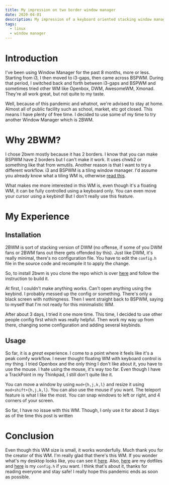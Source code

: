 ```yaml
---
title: My impression on two border window manager
date: 2020-04-01
description: My impression of a keyboard oriented stacking window manager called Two Border Window Manager or 2BWM
tags:
  - linux
  - window manager
---
```


# Introduction
I've been using Window Manager for the past 8 months, more or less. Starting from i3, I then moved to i3-gaps, then came across BSPWM. During that period, I switched back and forth between i3-gaps and BSPWM and sometimes tried other WM like Openbox, DWM, AwesomeWM, Xmonad. They're all work great, but not quite to my taste.

Well, because of this pandemic and whatnot, we're advised to stay at home. Almost all of public facility such as school, market, etc got closed. This means I have plenty of free time. I decided to use some of my time to try another Window Manager which is 2BWM.

# Why 2BWM?
I chose 2bwm mostly because it has 2 borders. I know that you can make BSPWM have 2 borders but I can't make it work. It uses chwb2 or something like that from wmutils. Another reason is that I want to try a different workflow. i3 and BSPWM is a tiling window manager. I'd assume you already know what a tiling WM is, otherwise [read this](https://en.wikipedia.org/wiki/Tiling_window_manager).

What makes me more interested in this WM is, even though it's a floating WM, it can be fully controlled using a keyboard only. You can even move your cursor using a keybind! But I don't really use this feature.

# My Experience
## Installation
2BWM is sort of stacking version of DWM (no offense, if some of you DWM fans or 2BWM fans out there gets offended by this). Just like DWM, it's really minimal, there's no configuration file. You have to edit the `config.h` file in the source code and recompile it to apply the change.

So, to install 2bwm is you clone the repo which is over [here](https://github.com/venam/2bwm) and follow the instruction to build it.

At first, I couldn't make anything works. Can't open anything using the keybind. I probably messed up the config or something. There's only a black screen with nothingness. Then I went straight back to BSPWM, saying to myself that I'm not ready for this minimalistic WM.

After about 3 days, I tried it one more time. This time, I decided to use other people config first which was really helpful. Then work my way up from there, changing some configuration and adding several keybinds.

## Usage
So far, it is a _great_ experience. I come to a point where it feels like it's a peak comfy workflow. I never thought floating WM with keyboard control is my thing. I tried Openbox and the only thing I don't like about it, you have to use the mouse. I hate using the mouse, it's way too far. Even though I have a TrackPoint in my Thinkpad, I still don't quite like it.

You can move a window by using `mod+{h,j,k,l}` and resize it using `mod+shift+{h,j,k,l}`. You can also use the mouse if you want. The teleport feature is what I like the most. You can snap windows to left or right, and 4 corners of your screen.

So far, I have no issue with this WM. Though, I only use it for about 3 days as of the time this post is written

# Conclusion
Even though this WM size is small, it works wonderfully. Much thank you for the creator of this WM. I'm really glad that there's this WM. If you wonder what's my desktop looks like, you can see it [here](https://www.reddit.com/r/unixporn/comments/fst8sp/2bwm_apple_pie/?utm_source=share&utm_medium=web2x). Also, [here](https://github.com/irrellia/dotfiles) are my dotfiles and [here](https://gist.github.com/irrellia/b50a35aff854d2a0983ee4c6ba29f7f9) is my `config.h` if you want. I think that's about it, thanks for reading everyone and stay safe! I really hope this pandemic ends as soon as possible.
